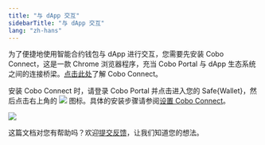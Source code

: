 ```yaml
---
title: "与 dApp 交互"
sidebarTitle: "与 dApp 交互"
lang: "zh-hans"
---
```


为了便捷地使用智能合约钱包与 dApp 进行交互，您需要先安装 Cobo Connect，这是一款 Chrome 浏览器程序，充当 Cobo Portal 与 dApp 生态系统之间的连接桥梁。[点击此处](/cn/cobo-connect/set-up)了解 Cobo Connect。

安装 Cobo Connect 时，请登录 Cobo Portal 并点击进入您的 Safe&#123;Wallet&#125;，然后点击右上角的 <img src="/cn/images/smart-contract-wallet/cobo connect.svg" className="icon"></img> 图标。具体的安装步骤请参阅[设置 Cobo Connect](/cn/cobo-connect/set-up)。

<img src="/cn/images/smart-contract-wallet/cobo connect.png" className="screenshot_full_screen"></img>

<Tip>这篇文档对您有帮助吗？欢迎[提交反馈](https://forms.zohopublic.com/cobo/form/DocumentFeedbackForm/formperma/QvLOhxJv1_JMsJ-1dleZ8Itb_7rzN-LtgvsDdxosoVI)，让我们知道您的想法。</Tip>
